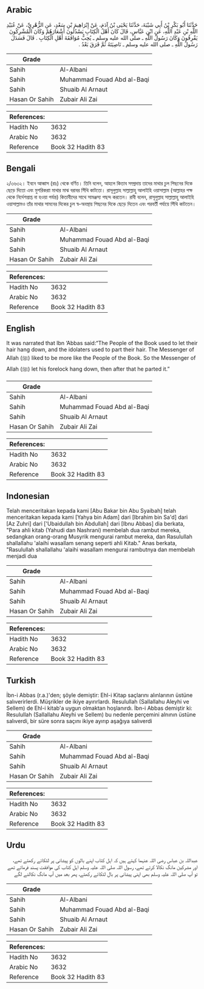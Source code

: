 ## Arabic


<div dir="rtl" lang="ar" style={{fontSize:'larger',backgroundColor:'#f8f9fa',padding:20}}>
حَدَّثَنَا أَبُو بَكْرِ بْنُ أَبِي شَيْبَةَ، حَدَّثَنَا يَحْيَى بْنُ آدَمَ، عَنْ إِبْرَاهِيمَ بْنِ سَعْدٍ، عَنِ الزُّهْرِيِّ، عَنْ عُبَيْدِ اللَّهِ بْنِ عَبْدِ اللَّهِ، عَنِ ابْنِ عَبَّاسٍ، قَالَ كَانَ أَهْلُ الْكِتَابِ يَسْدُلُونَ أَشْعَارَهُمْ وَكَانَ الْمُشْرِكُونَ يَفْرِقُونَ وَكَانَ رَسُولُ اللَّهِ ـ صلى الله عليه وسلم ـ يُحِبُّ مُوَافَقَةَ أَهْلِ الْكِتَابِ ‏.‏ قَالَ فَسَدَلَ رَسُولُ اللَّهِ ـ صلى الله عليه وسلم ـ نَاصِيَتَهُ ثُمَّ فَرَقَ بَعْدُ ‏.‏
</div>
<div style={{backgroundColor:'#f8f9fa',padding:20, marginBottom: 10}}><table> <thead> <tr> <th>Grade</th> <th></th> </tr> </thead> <tbody> <tr><td>Sahih</td><td>Al-Albani</td></tr><tr><td>Sahih</td><td>Muhammad Fouad Abd al-Baqi</td></tr><tr><td>Sahih</td><td>Shuaib Al Arnaut</td></tr><tr><td>Hasan Or Sahih</td><td>Zubair Ali Zai</td></tr></tbody></table><table> <thead> <tr> <th>References:</th> <th></th> </tr> </thead> <tbody><tr><td>Hadith No</td><td>3632</td></tr><tr><td>Arabic No</td><td>3632</td></tr><tr><td>Reference</td><td>Book 32 Hadith 83</td></tr></tbody></table></div>

## Bengali


<div dir="ltr" lang="bn" style={{fontSize:'larger',backgroundColor:'#f8f9fa',padding:20}}>
২/৩৬৩২। ইবনে আব্বাস (রাঃ) থেকে বর্ণিত। তিনি বলেন, আহলে কিতাব সম্প্রদায় তাদের মাথার চুল পিছনের দিকে ছেড়ে দিতো এবং মুশরিকরাা মাথার মাঝ বরাবর সিঁথি কাটতো। রাসূলুল্লাহ সাল্লাল্লাহু আলাইহি ওয়াসাল্লাম (আল্লাহর পক্ষ থেকে নির্দেশপ্রাপ্ত না হওয়া পর্যন্ত) কিতাবীদের সাথে সামঞ্জস্য পছন্দ করতেন। রাবী বলেন, রাসূলুল্লাহ সাল্লাল্লাহু আলাইহি ওয়াসাল্লামও তাঁর মাথার সামনের দিকের চুল স্ব-অবস্থায় পিছনের দিকে ছেড়ে দিতেন এবং পরবর্তী পর্যায়ে সিঁথি কাটতেন।
</div>
<div style={{backgroundColor:'#f8f9fa',padding:20, marginBottom: 10}}><table> <thead> <tr> <th>Grade</th> <th></th> </tr> </thead> <tbody> <tr><td>Sahih</td><td>Al-Albani</td></tr><tr><td>Sahih</td><td>Muhammad Fouad Abd al-Baqi</td></tr><tr><td>Sahih</td><td>Shuaib Al Arnaut</td></tr><tr><td>Hasan Or Sahih</td><td>Zubair Ali Zai</td></tr></tbody></table><table> <thead> <tr> <th>References:</th> <th></th> </tr> </thead> <tbody><tr><td>Hadith No</td><td>3632</td></tr><tr><td>Arabic No</td><td>3632</td></tr><tr><td>Reference</td><td>Book 32 Hadith 83</td></tr></tbody></table></div>

## English


<div dir="ltr" lang="en" style={{fontSize:'larger',backgroundColor:'#f8f9fa',padding:20}}>
It was narrated that Ibn ‘Abbas said:“The People of the Book used to let their hair hang down, and the idolaters used to part their hair. The Messenger of Allah (ﷺ) liked to be more like the People of the Book. So the Messenger of Allah (ﷺ) let his forelock hang down, then after that he parted it.”
</div>
<div style={{backgroundColor:'#f8f9fa',padding:20, marginBottom: 10}}><table> <thead> <tr> <th>Grade</th> <th></th> </tr> </thead> <tbody> <tr><td>Sahih</td><td>Al-Albani</td></tr><tr><td>Sahih</td><td>Muhammad Fouad Abd al-Baqi</td></tr><tr><td>Sahih</td><td>Shuaib Al Arnaut</td></tr><tr><td>Hasan Or Sahih</td><td>Zubair Ali Zai</td></tr></tbody></table><table> <thead> <tr> <th>References:</th> <th></th> </tr> </thead> <tbody><tr><td>Hadith No</td><td>3632</td></tr><tr><td>Arabic No</td><td>3632</td></tr><tr><td>Reference</td><td>Book 32 Hadith 83</td></tr></tbody></table></div>

## Indonesian


<div dir="ltr" lang="id" style={{fontSize:'larger',backgroundColor:'#f8f9fa',padding:20}}>
Telah menceritakan kepada kami [Abu Bakar bin Abu Syaibah] telah menceritakan kepada kami [Yahya bin Adam] dari [Ibrahim bin Sa'd] dari [Az Zuhri] dari ['Ubaidullah bin Abdullah] dari [Ibnu Abbas] dia berkata, "Para ahli kitab (Yahudi dan Nashrani) membelah dua rambut mereka, sedangkan orang-orang Musyrik mengurai rambut mereka, dan Rasulullah shallallahu 'alaihi wasallam senang seperti ahli Kitab." Anas berkata, "Rasulullah shallallahu 'alaihi wasallam mengurai rambutnya dan membelah menjadi dua
</div>
<div style={{backgroundColor:'#f8f9fa',padding:20, marginBottom: 10}}><table> <thead> <tr> <th>Grade</th> <th></th> </tr> </thead> <tbody> <tr><td>Sahih</td><td>Al-Albani</td></tr><tr><td>Sahih</td><td>Muhammad Fouad Abd al-Baqi</td></tr><tr><td>Sahih</td><td>Shuaib Al Arnaut</td></tr><tr><td>Hasan Or Sahih</td><td>Zubair Ali Zai</td></tr></tbody></table><table> <thead> <tr> <th>References:</th> <th></th> </tr> </thead> <tbody><tr><td>Hadith No</td><td>3632</td></tr><tr><td>Arabic No</td><td>3632</td></tr><tr><td>Reference</td><td>Book 32 Hadith 83</td></tr></tbody></table></div>

## Turkish


<div dir="ltr" lang="tr" style={{fontSize:'larger',backgroundColor:'#f8f9fa',padding:20}}>
İbn-i Abbas (r.a.)'den; şöyle demiştir: Ehl-i Kitap saçlarını alınlarının üstüne salıverirlerdi. Müşrikler de ikiye ayırırlardı. Resulullah (Sallallahu Aleyhi ve Sellem) de Ehl-i kitab'a uygun olmaktan hoşlanırdı. İbn-i Abbas demiştir ki: Resulullah (Sallallahu Aleyhi ve Sellem) bu nedenle perçemini alnının üstüne salıverdi, bir süre sonra saçını ikiye ayırıp aşağıya salıverdi
</div>
<div style={{backgroundColor:'#f8f9fa',padding:20, marginBottom: 10}}><table> <thead> <tr> <th>Grade</th> <th></th> </tr> </thead> <tbody> <tr><td>Sahih</td><td>Al-Albani</td></tr><tr><td>Sahih</td><td>Muhammad Fouad Abd al-Baqi</td></tr><tr><td>Sahih</td><td>Shuaib Al Arnaut</td></tr><tr><td>Hasan Or Sahih</td><td>Zubair Ali Zai</td></tr></tbody></table><table> <thead> <tr> <th>References:</th> <th></th> </tr> </thead> <tbody><tr><td>Hadith No</td><td>3632</td></tr><tr><td>Arabic No</td><td>3632</td></tr><tr><td>Reference</td><td>Book 32 Hadith 83</td></tr></tbody></table></div>

## Urdu


<div dir="rtl" lang="ur" style={{fontSize:'larger',backgroundColor:'#f8f9fa',padding:20}}>
عبداللہ بن عباس رضی اللہ عنہما کہتے ہیں کہ اہل کتاب اپنے بالوں کو پیشانی پر لٹکائے رکھتے تھے، اور مشرکین مانگ نکالا کرتے تھے، رسول اللہ صلی اللہ علیہ وسلم اہل کتاب کی موافقت پسند فرماتے تھے تو آپ صلی اللہ علیہ وسلم بھی اپنی پیشانی پر بال لٹکائے رکھتے، پھر بعد میں آپ مانگ نکالنے لگے
</div>
<div style={{backgroundColor:'#f8f9fa',padding:20, marginBottom: 10}}><table> <thead> <tr> <th>Grade</th> <th></th> </tr> </thead> <tbody> <tr><td>Sahih</td><td>Al-Albani</td></tr><tr><td>Sahih</td><td>Muhammad Fouad Abd al-Baqi</td></tr><tr><td>Sahih</td><td>Shuaib Al Arnaut</td></tr><tr><td>Hasan Or Sahih</td><td>Zubair Ali Zai</td></tr></tbody></table><table> <thead> <tr> <th>References:</th> <th></th> </tr> </thead> <tbody><tr><td>Hadith No</td><td>3632</td></tr><tr><td>Arabic No</td><td>3632</td></tr><tr><td>Reference</td><td>Book 32 Hadith 83</td></tr></tbody></table></div>